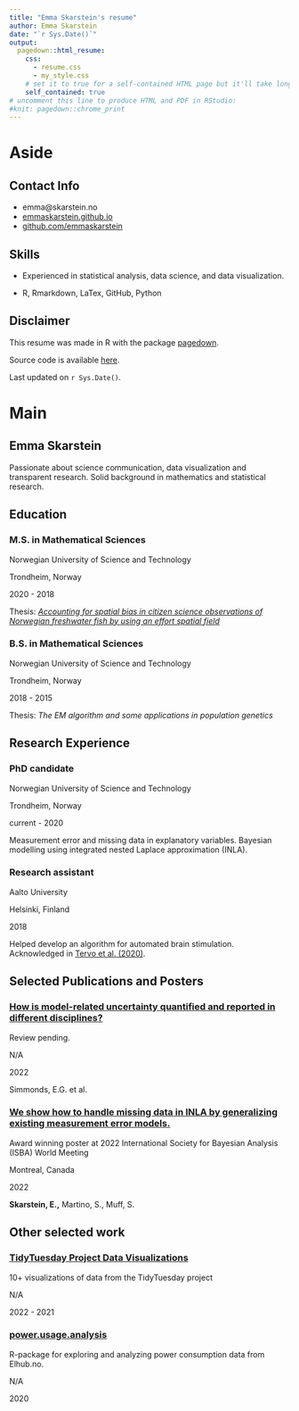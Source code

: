 ```yaml
---
title: "Emma Skarstein's resume"
author: Emma Skarstein
date: "`r Sys.Date()`"
output:
  pagedown::html_resume:
    css: 
      - resume.css
      - my_style.css
    # set it to true for a self-contained HTML page but it'll take longer to render
    self_contained: true
# uncomment this line to produce HTML and PDF in RStudio:
#knit: pagedown::chrome_print
---
```


Aside
================================================================================




Contact Info {#contact}
--------------------------------------------------------------------------------

- <i class="fa fa-envelope"></i> emma@skarstein.no
- <i class="fa fa-home"></i> [emmaskarstein.github.io](https://emmaskarstein.github.io/)
- <i class="fa fa-github"></i> [github.com/emmaskarstein](https://github.com/emmaskarstein)


Skills {#skills}
--------------------------------------------------------------------------------

- Experienced in statistical analysis, data science, and data visualization.

- R, Rmarkdown, LaTex, GitHub, Python


Disclaimer {#disclaimer}
--------------------------------------------------------------------------------

This resume was made in R with the package [pagedown](https://github.com/rstudio/pagedown). 

Source code is available [here](https://github.com/emmaSkarstein/resume_skarstein).

Last updated on `r Sys.Date()`.



Main
================================================================================

Emma Skarstein {#title}
--------------------------------------------------------------------------------

Passionate about science communication, data visualization and transparent research. Solid background in mathematics and statistical research.


Education {data-icon=graduation-cap}
--------------------------------------------------------------------------------

### M.S. in Mathematical Sciences

Norwegian University of Science and Technology

Trondheim, Norway

2020 - 2018

Thesis: [*Accounting for spatial bias in citizen science observations of Norwegian freshwater fish by using an effort spatial field*](https://ntnuopen.ntnu.no/ntnu-xmlui/handle/11250/2778367)


### B.S. in Mathematical Sciences

Norwegian University of Science and Technology

Trondheim, Norway

2018 - 2015

Thesis: *The EM algorithm and some applications in population genetics*


Research Experience {data-icon=laptop}
--------------------------------------------------------------------------------

### PhD candidate

Norwegian University of Science and Technology

Trondheim, Norway

current - 2020

Measurement error and missing data in explanatory variables. Bayesian modelling using integrated nested Laplace approximation (INLA).

### Research assistant

Aalto University

Helsinki, Finland

2018

Helped develop an algorithm for automated brain stimulation. Acknowledged in [Tervo et al. (2020)](https://www.sciencedirect.com/science/article/pii/S1053811920305681).

  

Selected Publications and Posters {data-icon=file}
--------------------------------------------------------------------------------

### [How is model-related uncertainty quantified and reported in different disciplines?](https://arxiv.org/abs/2206.12179)

Review pending.

N/A

2022

Simmonds, E.G. et al.



### [We show how to handle missing data in INLA by generalizing existing measurement error models.](https://github.com/emmaSkarstein/ISBA2022-Poster)

Award winning poster at 2022 International Society for Bayesian Analysis (ISBA) World Meeting

Montreal, Canada

2022

**Skarstein, E.,** Martino, S., Muff, S.


Other selected work {data-icon=chart-line}
--------------------------------------------------------------------------------

### [TidyTuesday Project Data Visualizations](https://github.com/emmaSkarstein/tidytuesday)

10+ visualizations of data from the TidyTuesday project

N/A

2022 - 2021


### [power.usage.analysis](https://github.com/emmaSkarstein/power.usage.analysis)

R-package for exploring and analyzing power consumption data from Elhub.no. 

N/A

2020




